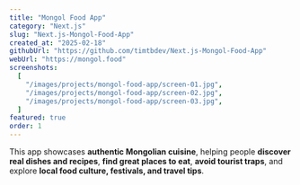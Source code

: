 ```yaml
---
title: "Mongol Food App"
category: "Next.js"
slug: "Next.js-Mongol-Food-App"
created_at: "2025-02-18"
githubUrl: "https://github.com/timtbdev/Next.js-Mongol-Food-App"
webUrl: "https://mongol.food"
screenshots:
  [
    "/images/projects/mongol-food-app/screen-01.jpg",
    "/images/projects/mongol-food-app/screen-02.jpg",
    "/images/projects/mongol-food-app/screen-03.jpg",
  ]
featured: true
order: 1
---
```


This app showcases **authentic Mongolian cuisine**, helping people **discover real dishes and recipes**, **find great places to eat**, **avoid tourist traps**, and explore **local food culture, festivals, and travel tips**.
